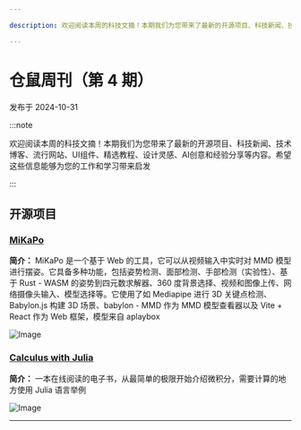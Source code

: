```yaml
---

description: 欢迎阅读本周的科技文摘！本期我们为您带来了最新的开源项目、科技新闻、技术博客、流行网站、UI组件、精选教程、设计灵感、AI创意和经验分享等内容。希望这些信息能够为您的工作和学习带来启发

---
```




# 仓鼠周刊（第 4 期）

发布于 2024-10-31

:::note

欢迎阅读本周的科技文摘！本期我们为您带来了最新的开源项目、科技新闻、技术博客、流行网站、UI组件、精选教程、设计灵感、AI创意和经验分享等内容。希望这些信息能够为您的工作和学习带来启发

:::

## 开源项目

### [MiKaPo](https://mikapo.amyang.dev/)

**简介：** MiKaPo 是一个基于 Web 的工具，它可以从视频输入中实时对 MMD 模型进行摆姿。它具备多种功能，包括姿势检测、面部检测、手部检测（实验性）、基于 Rust - WASM 的姿势到四元数求解器、360 度背景选择、视频和图像上传、网络摄像头输入、模型选择等。它使用了如 Mediapipe 进行 3D 关键点检测、Babylon.js 构建 3D 场景、babylon - MMD 作为 MMD 模型查看器以及 Vite + React 作为 Web 框架，模型来自 aplaybox

![Image](../static/assets/images/11cc9a21-2248-8023-8a23-f697fdab1618.png)

### [Calculus with Julia](https://jverzani.github.io/CalculusWithJuliaNotes.jl/)

**简介：** 一本在线阅读的电子书，从最简单的极限开始介绍微积分，需要计算的地方使用 Julia 语言举例

![Image](../static/assets/images/2b59b9f7-23c2-435b-a64b-22d06d3bab09.png)

---

